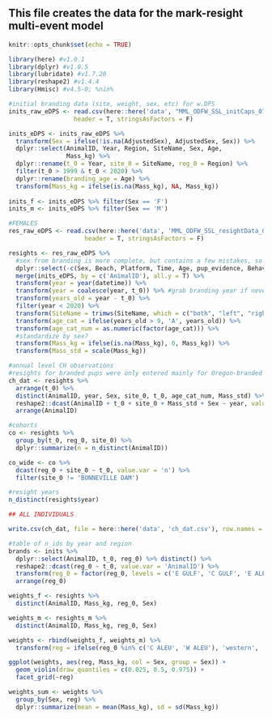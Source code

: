 
## This file creates the data for the mark-resight multi-event model 

```r
knitr::opts_chunk$set(echo = TRUE)
```

```r

library(here) #v1.0.1
library(dplyr) #v1.0.5
library(lubridate) #v1.7.20
library(reshape2) #v1.4.4
library(Hmisc) #v4.5-0; %nin%

```


```r

#initial branding data (site, weight, sex, etc) for w.DPS
inits_raw_eDPS <- read.csv(here::here('data', "MML_ODFW_SSL_initCaps_070122.csv"), 
                  header = T, stringsAsFactors = F)

inits_eDPS <- inits_raw_eDPS %>%
  transform(Sex = ifelse(!is.na(AdjustedSex), AdjustedSex, Sex)) %>%
  dplyr::select(AnimalID, Year, Region, SiteName, Sex, Age, 
                Mass_kg) %>%
  dplyr::rename(t_0 = Year, site_0 = SiteName, reg_0 = Region) %>%
  filter(t_0 > 1999 & t_0 < 2020) %>% 
  dplyr::rename(branding_age = Age) %>%
  transform(Mass_kg = ifelse(is.na(Mass_kg), NA, Mass_kg)) 
  
inits_f <- inits_eDPS %>% filter(Sex == 'F') 
inits_m <- inits_eDPS %>% filter(Sex == 'M') 

#FEMALES
res_raw_eDPS <- read.csv(here::here('data', 'MML_ODFW_SSL_resightData_070122.csv'), 
                     header = T, stringsAsFactors = F) 

resights <- res_raw_eDPS %>%
  #sex from branding is more complete, but contains a few mistakes, so use sex from resights 
  dplyr::select(-c(Sex, Beach, Platform, Time, Age, pup_evidence, Behavior)) %>% 
  merge(inits_eDPS, by = c('AnimalID'), all.y = T) %>% 
  transform(year = year(datetime)) %>% 
  transform(year = coalesce(year, t_0)) %>% #grab branding year if never resighted (and therefore no date in res_raw)
  transform(years_old = year - t_0) %>%
  filter(year < 2020) %>%
  transform(SiteName = trimws(SiteName, which = c("both", "left", "right"))) %>%
  transform(age_cat = ifelse(years_old > 9, 'A', years_old)) %>%
  transform(age_cat_num = as.numeric(factor(age_cat))) %>%
  #standardize by sex?
  transform(Mass_kg = ifelse(is.na(Mass_kg), 0, Mass_kg)) %>%
  transform(Mass_std = scale(Mass_kg)) 

#annual level CH observations
#resights for branded pups were only entered mainly for Oregon-branded individuals -- be mindful for inits
ch_dat <- resights %>% 
  arrange(t_0) %>% 
  distinct(AnimalID, year, Sex, site_0, t_0, age_cat_num, Mass_std) %>%
  reshape2::dcast(AnimalID + t_0 + site_0 + Mass_std + Sex ~ year, value.var = 'age_cat_num', fill = 12) %>%
  arrange(AnimalID)

#cohorts
co <- resights %>%
  group_by(t_0, reg_0, site_0) %>%
  dplyr::summarize(n = n_distinct(AnimalID))

co_wide <- co %>%
  dcast(reg_0 + site_0 ~ t_0, value.var = 'n') %>% 
  filter(site_0 != 'BONNEVILLE DAM')

#resight years
n_distinct(resights$year)

```

```r

## ALL INDIVIDUALS

write.csv(ch_dat, file = here::here('data', 'ch_dat.csv'), row.names = F)

```

```r

#table of n_ids by year and region
brands <- inits %>%
  dplyr::select(AnimalID, t_0, reg_0) %>% distinct() %>%
  reshape2::dcast(reg_0 ~ t_0, value.var = 'AnimalID') %>%
  transform(reg_0 = factor(reg_0, levels = c('E GULF', 'C GULF', 'E ALEU', 'C ALEU', 'W ALEU'))) %>%
  arrange(reg_0)

```

```r

weights_f <- resights %>%
  distinct(AnimalID, Mass_kg, reg_0, Sex)

weights_m <- resights_m %>%
  distinct(AnimalID, Mass_kg, reg_0, Sex)

weights <- rbind(weights_f, weights_m) %>%
  transform(reg = ifelse(reg_0 %in% c('C ALEU', 'W ALEU'), 'western', 'eastern'))

ggplot(weights, aes(reg, Mass_kg, col = Sex, group = Sex)) +
  geom_violin(draw_quantiles = c(0.025, 0.5, 0.975)) +
  facet_grid(~reg)

weights_sum <- weights %>%
  group_by(Sex, reg) %>%
  dplyr::summarize(mean = mean(Mass_kg), sd = sd(Mass_kg))

```


